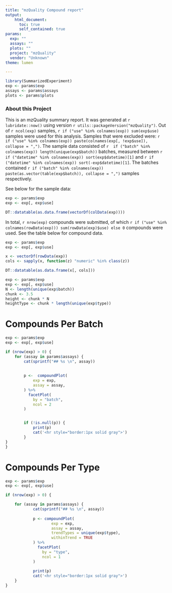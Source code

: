 ```yaml
---
title: "mzQuality Compound report"
output: 
    html_document:
      toc: true
      self_contained: true
params:
  exp: ""
  assays: ""
  plots: ""
  project: "mzQuality"
  vendor: "Unknown"
theme: lumen

---
```


<style type="text/css">
div.main-container {
  max-width: 80vw !important;
}
</style>


```r
library(SummarizedExperiment)
exp <- params$exp
assays <- params$assays
plots <- params$plots
```

### About this Project
This is an mzQuality summary report. It was generated at `r lubridate::now()` using version `r utils::packageVersion("mzQuality")`. Out of `r ncol(exp)` samples, `r if ("use" %in% colnames(exp)) sum(exp$use)` samples were used for this analysis. Samples that were excluded were: `r  if ("use" %in% colnames(exp)) paste(colnames(exp[, !exp$use]), collapse = ",")`. The sample data consisted of `r  if ("batch" %in% colnames(exp)) length(unique(exp$batch))` batches, measured between `r  if ("datetime" %in% colnames(exp)) sort(exp$datetime)[1]` and `r if ("datetime" %in% colnames(exp)) sort(-exp$datetime)[1]`. The batches contained `r if ("batch" %in% colnames(exp)) paste(as.vector(table(exp$batch)), collapse = ",")` samples respectively. 

See below for the sample data:

```r
exp <- params$exp
exp <- exp[, exp$use]

DT::datatable(as.data.frame(vectorDf(colData(exp))))
```

In total, `r nrow(exp)` compounds were submitted, of which `r if ("use" %in% colnames(rowData(exp))) sum(rowData(exp)$use) else 0` compounds were used. See the table below for compound data.

```r
exp <- params$exp
exp <- exp[, exp$use]

x <- vectorDf(rowData(exp))
cols <- sapply(x, function(z) "numeric" %in% class(z))

DT::datatable(as.data.frame(x[, cols]))
```


```r
exp <- params$exp
exp <- exp[, exp$use]
N <- length(unique(exp$batch))
chunk <- 3.5
height <- chunk * N
heightType <- chunk * length(unique(exp$type))
```



# Compounds Per Batch {.tabset .tabset-fade .tabset-pills}
```r
exp <- params$exp
exp <- exp[, exp$use]

if (nrow(exp) > 0) {
    for (assay in params$assays) {
        cat(sprintf("## %s \n", assay))
    
        
        p <-  compoundPlot(
            exp = exp,
            assay = assay, 
        ) %>%
          facetPlot(
            by = "batch", 
            ncol = 2
        )


        if (!is.null(p)) {
            print(p)
            cat('<hr style="border:1px solid gray">')
        }
}
}


```

# Compounds Per Type {.tabset .tabset-fade .tabset-pills}
```r
exp <- params$exp
exp <- exp[, exp$use]

if (nrow(exp) > 0) {

    for (assay in params$assays) {
            cat(sprintf("## %s \n", assay))
        
            p <- compoundPlot(
                    exp = exp,
                    assay = assay,
                    trendTypes = unique(exp$type), 
                    withinTrend = TRUE
            ) %>%
              facetPlot(
                by = "type", 
                ncol = 1
            )
    
            print(p)
            cat('<hr style="border:1px solid gray">')
    }
}
```
